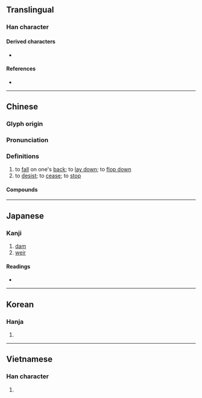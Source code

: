 {{character info/new}}
==Translingual==

===Han character===
{{Han char|rn=9|rad=人|as=09|sn=11|four=21214|canj=OSAV|ids=⿰亻匽}}

====Derived characters====
* {{l|mul|[[𠼸]], [[𩻖]], [[𪅬]]}}

====References====
* {{Han ref|kx=0109.220|dkj=00830|dj=0233.110|hdz=10187.010|uh=5043|ud=20547|bh=B0B3|bd=45235}}

----

==Chinese==
{{zh-forms}}

===Glyph origin===
{{Han etym}}

===Pronunciation===
{{zh-pron
|m=yǎn
|c=jin2,jim2
|mn=ián
|mc=y
|oc=y
|cat=
}}

===Definitions===
{{zh-hanzi}}

# to [[fall]] on one's [[back]]; to [[lay down]]; to [[flop down]]
# to [[desist]]; to [[cease]]; to [[stop]]

====Compounds====
{{zh-der|修文偃武|偃仆|偃仰|偃佒|偃兵息甲|偃師縣|偃旗息鼓|偃旗臥鼓|偃月|偃松|偃武修文|偃武興文|偃波書|偃臥|偃草|偃衍|偃蹇|偃蹇困窮|偃鼠|偃鼠飲河|側偃|前合後偃|徐偃王|息偃|文修武偃|文偃|日角偃月|武偃文修|狐偃|臥鼓偃旗|與世偃仰|草偃|草偃風從|草偃風行|言偃|起偃為豎|韜戈偃武|風行草偃|鼻偃齒露|偃師:[[Yanshi]]}}

----

==Japanese==

===Kanji===
{{ja-kanji|grade=|rs=人09}}

# [[dam]]
# [[weir]]

====Readings====
* {{ja-readings|on=[[えん]] (en)|kun=[[ふせる]] (fuseru), [[やすむ]] (yasumu)}}

----

==Korean==

===Hanja===
{{ko-hanja|hangeul=언|rv=eon|mr=ŏn}}

# {{rfdef|ko|sort=人09}}

----

==Vietnamese==

===Han character===
{{vi-hantu|[[ễnh]]|rs=人09}}

# {{rfdef|vi|sort=人09}}